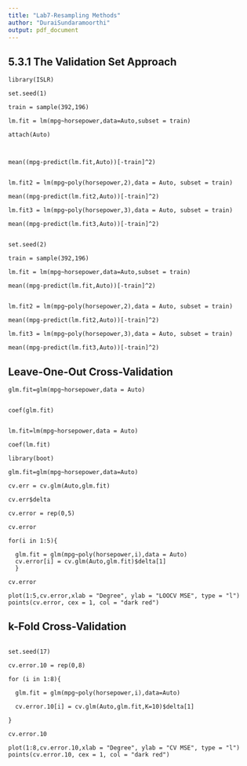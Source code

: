 ---
title: "Lab7-Resampling Methods"
author: "DuraiSundaramoorthi"
output: pdf_document
---

## 5.3.1 The Validation Set Approach

```
library(ISLR)

set.seed(1)

train = sample(392,196)

lm.fit = lm(mpg~horsepower,data=Auto,subset = train)

attach(Auto)



mean((mpg-predict(lm.fit,Auto))[-train]^2)


lm.fit2 = lm(mpg~poly(horsepower,2),data = Auto, subset = train)

mean((mpg-predict(lm.fit2,Auto))[-train]^2)

lm.fit3 = lm(mpg~poly(horsepower,3),data = Auto, subset = train)

mean((mpg-predict(lm.fit3,Auto))[-train]^2)


set.seed(2)

train = sample(392,196)

lm.fit = lm(mpg~horsepower,data=Auto,subset = train)

mean((mpg-predict(lm.fit,Auto))[-train]^2)


lm.fit2 = lm(mpg~poly(horsepower,2),data = Auto, subset = train)

mean((mpg-predict(lm.fit2,Auto))[-train]^2)

lm.fit3 = lm(mpg~poly(horsepower,3),data = Auto, subset = train)

mean((mpg-predict(lm.fit3,Auto))[-train]^2)

```

## Leave-One-Out Cross-Validation


```
glm.fit=glm(mpg~horsepower,data = Auto)


coef(glm.fit)


lm.fit=lm(mpg~horsepower,data = Auto)

coef(lm.fit)

library(boot)

glm.fit=glm(mpg~horsepower,data=Auto)

cv.err = cv.glm(Auto,glm.fit)

cv.err$delta

cv.error = rep(0,5)

cv.error

for(i in 1:5){

  glm.fit = glm(mpg~poly(horsepower,i),data = Auto)
  cv.error[i] = cv.glm(Auto,glm.fit)$delta[1]
  }
  
cv.error  

plot(1:5,cv.error,xlab = "Degree", ylab = "LOOCV MSE", type = "l")
points(cv.error, cex = 1, col = "dark red")
```


## k-Fold Cross-Validation


```

set.seed(17)

cv.error.10 = rep(0,8)

for (i in 1:8){

  glm.fit = glm(mpg~poly(horsepower,i),data=Auto)
  
  cv.error.10[i] = cv.glm(Auto,glm.fit,K=10)$delta[1]

}

cv.error.10

plot(1:8,cv.error.10,xlab = "Degree", ylab = "CV MSE", type = "l")
points(cv.error.10, cex = 1, col = "dark red")

```